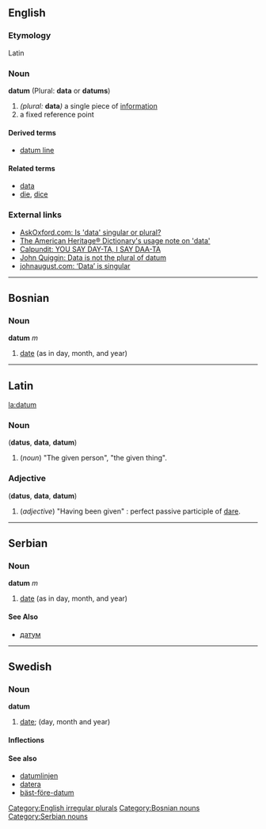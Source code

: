 ==English==
===Etymology===
Latin
===Noun===
'''datum''' (Plural: '''data''' or '''datums''')

#''(plural:'' '''data''''')'' a single piece of [[information]]
#a fixed reference point

====Derived terms====
*[[datum line]]

====Related terms====
*[[data]]
*[[die]], [[dice]]<!-- derived from the same Latin word -->

===External links===
*[http://www.askoxford.com/asktheexperts/faq/aboutgrammar/data AskOxford.com: Is 'data' singular or plural?]
*[http://dictionary.reference.com/search?q=data The American Heritage® Dictionary's usage note on 'data']<!-- Copyright © 2000 -->
*[http://calpundit.com/archives/001152.html Calpundit: YOU SAY DAY-TA, I SAY DAA-TA]<!-- May 08, 2003 -->
*[http://www.johnquiggin.com/archives/001442.html John Quiggin: Data is not the plural of datum]<!-- August 18, 2003 -->
*[http://johnaugust.com/archives/2004/data-is-singular johnaugust.com: ‘Data’ is singular]<!-- September 22, 2004 @ 11:56 am -->

[[Category:English irregular plurals]]

----

==Bosnian==
===Noun===
'''datum''' ''m''
#[[date]] (as in day, month, and year)
[[Category:Bosnian nouns]]

----

==Latin==
[[la:datum]]
===Noun===
('''datus''', '''data''', '''datum''')

# (''noun'') "The given person", "the given thing".

===Adjective===
('''datus''', '''data''', '''datum''')

# (''adjective'') "Having been given" : perfect passive participle of [[dare#Latin|dare]].

----

==Serbian==
===Noun===
'''datum''' ''m''
#[[date]] (as in day, month, and year)
====See Also====
*[[датум]]
[[Category:Serbian nouns]]


----
==Swedish==
===Noun===
'''datum'''
#[[date]]; (day, month and year)

====Inflections====
{{sv-noun|gender=Neuter|datum|datumet|datum|datumen|datums|datumets|datums|datumens}}

====See also====
*[[datumlinjen]]
*[[datera]]
*[[bäst-före-datum]]